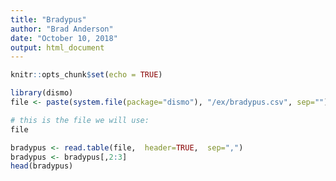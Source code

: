 ```yaml
---
title: "Bradypus"
author: "Brad Anderson"
date: "October 10, 2018"
output: html_document
---
```


```r
knitr::opts_chunk$set(echo = TRUE)
```

```r
library(dismo)
file <- paste(system.file(package="dismo"), "/ex/bradypus.csv", sep="")

# this is the file we will use:
file

```

```r

bradypus <- read.table(file,  header=TRUE,  sep=",")
bradypus <- bradypus[,2:3]
head(bradypus)
```

